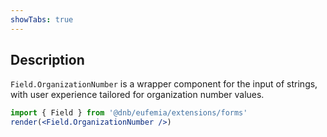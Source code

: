 ```yaml
---
showTabs: true
---
```


## Description

`Field.OrganizationNumber` is a wrapper component for the input of strings, with user experience tailored for organization number values.

```jsx
import { Field } from '@dnb/eufemia/extensions/forms'
render(<Field.OrganizationNumber />)
```
